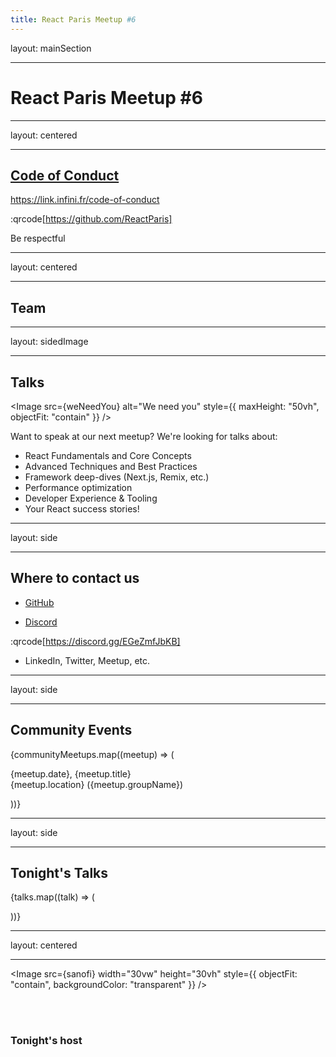 ```yaml
---
title: React Paris Meetup #6
---
```


layout: mainSection

---


# React Paris Meetup #6

---

layout: centered

---

## **[Code of Conduct](https://github.com/ReactParis/.github/blob/main/CODE_OF_CONDUCT.markdown)**

https://link.infini.fr/code-of-conduct

:qrcode[https://github.com/ReactParis]

Be respectful

---

layout: centered

---

## Team

<OrgList orgs={orgs} />

---

layout: sidedImage

---

## **Talks**


<Image
  src={weNeedYou}
  alt="We need you"
  style={{ maxHeight: "50vh", objectFit: "contain" }}
/>

Want to speak at our next meetup? We're looking for talks about:

- React Fundamentals and Core Concepts
- Advanced Techniques and Best Practices
- Framework deep-dives (Next.js, Remix, etc.)
- Performance optimization
- Developer Experience & Tooling
- Your React success stories!

---

layout: side

---

## **Where to contact us**

<Side>

- [GitHub](https://github.com/ReactParis)

- [Discord](https://discord.gg/EGeZmfJbKB)

<div style={{alignSelf: 'center'}}>

:qrcode[https://discord.gg/EGeZmfJbKB]

</div>

- LinkedIn, Twitter, Meetup, etc.

</Side>

---

layout: side

---

## **Community Events**

<Side>
<ItemsColumn>

{communityMeetups.map((meetup) => (

<p>
  {meetup.date}, {meetup.title}
  <br /> {meetup.location} ({meetup.groupName})
</p>

))}

</ItemsColumn>
</Side>

---

layout: side

---

## **Tonight's Talks**

<Side>
  <TalkList>

{talks.map((talk) => (

<TalkCard key={talk.title} talk={talk} />

))}

  </TalkList>
</Side>

---

layout: centered

---


<Image
  src={sanofi}
  width="30vw"
  height="30vh"
  style={{ objectFit: "contain", backgroundColor: "transparent" }}
/>

<br />
<br />

### **Tonight's host**
